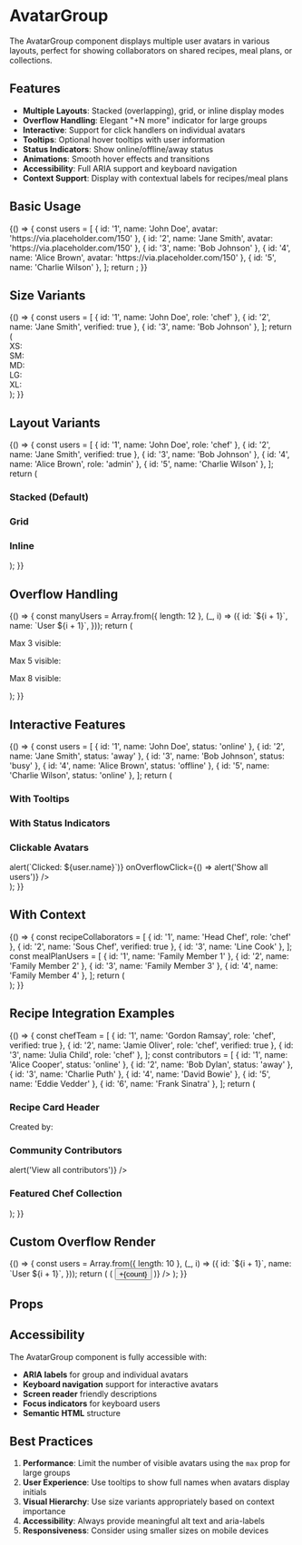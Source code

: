 
<Meta title="UI/AvatarGroup" component={AvatarGroup} />

# AvatarGroup

The AvatarGroup component displays multiple user avatars in various layouts, perfect for showing collaborators on shared recipes, meal plans, or collections.

## Features

- **Multiple Layouts**: Stacked (overlapping), grid, or inline display modes
- **Overflow Handling**: Elegant "+N more" indicator for large groups
- **Interactive**: Support for click handlers on individual avatars
- **Tooltips**: Optional hover tooltips with user information
- **Status Indicators**: Show online/offline/away status
- **Animations**: Smooth hover effects and transitions
- **Accessibility**: Full ARIA support and keyboard navigation
- **Context Support**: Display with contextual labels for recipes/meal plans

## Basic Usage

<Canvas>
  <Story name="Default">
    {() => {
      const users = [
        { id: '1', name: 'John Doe', avatar: 'https://via.placeholder.com/150' },
        { id: '2', name: 'Jane Smith', avatar: 'https://via.placeholder.com/150' },
        { id: '3', name: 'Bob Johnson' },
        { id: '4', name: 'Alice Brown', avatar: 'https://via.placeholder.com/150' },
        { id: '5', name: 'Charlie Wilson' },
      ];
      return <AvatarGroup users={users} />;
    }}
  </Story>
</Canvas>

## Size Variants

<Canvas>
  <Story name="Sizes">
    {() => {
      const users = [
        { id: '1', name: 'John Doe', role: 'chef' },
        { id: '2', name: 'Jane Smith', verified: true },
        { id: '3', name: 'Bob Johnson' },
      ];
      return (
        <div className="space-y-4">
          <div className="flex items-center gap-4">
            <span className="w-20 text-sm">XS:</span>
            <AvatarGroup users={users} size="xs" />
          </div>
          <div className="flex items-center gap-4">
            <span className="w-20 text-sm">SM:</span>
            <AvatarGroup users={users} size="sm" />
          </div>
          <div className="flex items-center gap-4">
            <span className="w-20 text-sm">MD:</span>
            <AvatarGroup users={users} size="md" />
          </div>
          <div className="flex items-center gap-4">
            <span className="w-20 text-sm">LG:</span>
            <AvatarGroup users={users} size="lg" />
          </div>
          <div className="flex items-center gap-4">
            <span className="w-20 text-sm">XL:</span>
            <AvatarGroup users={users} size="xl" />
          </div>
        </div>
      );
    }}
  </Story>
</Canvas>

## Layout Variants

<Canvas>
  <Story name="Layouts">
    {() => {
      const users = [
        { id: '1', name: 'John Doe', role: 'chef' },
        { id: '2', name: 'Jane Smith', verified: true },
        { id: '3', name: 'Bob Johnson' },
        { id: '4', name: 'Alice Brown', role: 'admin' },
        { id: '5', name: 'Charlie Wilson' },
      ];
      return (
        <div className="space-y-6">
          <div>
            <h3 className="mb-2 font-medium">Stacked (Default)</h3>
            <AvatarGroup users={users} layout="stacked" />
          </div>
          <div>
            <h3 className="mb-2 font-medium">Grid</h3>
            <AvatarGroup users={users} layout="grid" />
          </div>
          <div>
            <h3 className="mb-2 font-medium">Inline</h3>
            <AvatarGroup users={users} layout="inline" />
          </div>
        </div>
      );
    }}
  </Story>
</Canvas>

## Overflow Handling

<Canvas>
  <Story name="Overflow">
    {() => {
      const manyUsers = Array.from({ length: 12 }, (_, i) => ({
        id: `${i + 1}`,
        name: `User ${i + 1}`,
      }));
      return (
        <div className="space-y-4">
          <div>
            <p className="mb-2 text-sm text-gray-600">Max 3 visible:</p>
            <AvatarGroup users={manyUsers} max={3} />
          </div>
          <div>
            <p className="mb-2 text-sm text-gray-600">Max 5 visible:</p>
            <AvatarGroup users={manyUsers} max={5} />
          </div>
          <div>
            <p className="mb-2 text-sm text-gray-600">Max 8 visible:</p>
            <AvatarGroup users={manyUsers} max={8} />
          </div>
        </div>
      );
    }}
  </Story>
</Canvas>

## Interactive Features

<Canvas>
  <Story name="Interactive">
    {() => {
      const users = [
        { id: '1', name: 'John Doe', status: 'online' },
        { id: '2', name: 'Jane Smith', status: 'away' },
        { id: '3', name: 'Bob Johnson', status: 'busy' },
        { id: '4', name: 'Alice Brown', status: 'offline' },
        { id: '5', name: 'Charlie Wilson', status: 'online' },
      ];
      return (
        <div className="space-y-6">
          <div>
            <h3 className="mb-2 font-medium">With Tooltips</h3>
            <AvatarGroup users={users} showTooltip animated />
          </div>
          <div>
            <h3 className="mb-2 font-medium">With Status Indicators</h3>
            <AvatarGroup users={users} showStatus animated />
          </div>
          <div>
            <h3 className="mb-2 font-medium">Clickable Avatars</h3>
            <AvatarGroup
              users={users}
              animated
              onUserClick={(user) => alert(`Clicked: ${user.name}`)}
              onOverflowClick={() => alert('Show all users')}
            />
          </div>
        </div>
      );
    }}
  </Story>
</Canvas>

## With Context

<Canvas>
  <Story name="WithContext">
    {() => {
      const recipeCollaborators = [
        { id: '1', name: 'Head Chef', role: 'chef' },
        { id: '2', name: 'Sous Chef', verified: true },
        { id: '3', name: 'Line Cook' },
      ];
      const mealPlanUsers = [
        { id: '1', name: 'Family Member 1' },
        { id: '2', name: 'Family Member 2' },
        { id: '3', name: 'Family Member 3' },
        { id: '4', name: 'Family Member 4' },
      ];
      return (
        <div className="space-y-4">
          <AvatarGroupWithContext
            users={recipeCollaborators}
            context={{
              type: 'recipe',
              title: 'Grandma\'s Secret Recipe',
              isPublic: false,
            }}
          />
          <AvatarGroupWithContext
            users={mealPlanUsers}
            context={{
              type: 'meal-plan',
              title: 'Weekly Family Meals',
              isPublic: true,
            }}
            max={3}
          />
        </div>
      );
    }}
  </Story>
</Canvas>

## Recipe Integration Examples

<Canvas>
  <Story name="RecipeExamples">
    {() => {
      const chefTeam = [
        { id: '1', name: 'Gordon Ramsay', role: 'chef', verified: true },
        { id: '2', name: 'Jamie Oliver', role: 'chef', verified: true },
        { id: '3', name: 'Julia Child', role: 'chef' },
      ];
      const contributors = [
        { id: '1', name: 'Alice Cooper', status: 'online' },
        { id: '2', name: 'Bob Dylan', status: 'away' },
        { id: '3', name: 'Charlie Puth' },
        { id: '4', name: 'David Bowie' },
        { id: '5', name: 'Eddie Vedder' },
        { id: '6', name: 'Frank Sinatra' },
      ];
      return (
        <div className="space-y-6">
          <div className="rounded-lg border p-4">
            <h3 className="mb-3 font-semibold">Recipe Card Header</h3>
            <div className="flex items-center justify-between">
              <span className="text-sm text-gray-600">Created by:</span>
              <AvatarGroup users={chefTeam} size="sm" showTooltip animated />
            </div>
          </div>
          <div className="rounded-lg border p-4">
            <h3 className="mb-3 font-semibold">Community Contributors</h3>
            <AvatarGroup
              users={contributors}
              max={4}
              showStatus
              animated
              onOverflowClick={() => alert('View all contributors')}
            />
          </div>
          <div className="rounded-lg border bg-orange-50 p-4">
            <h3 className="mb-3 font-semibold">Featured Chef Collection</h3>
            <AvatarGroup
              users={chefTeam}
              size="lg"
              layout="inline"
              showTooltip
              animated
            />
          </div>
        </div>
      );
    }}
  </Story>
</Canvas>

## Custom Overflow Render

<Canvas>
  <Story name="CustomOverflow">
    {() => {
      const users = Array.from({ length: 10 }, (_, i) => ({
        id: `${i + 1}`,
        name: `User ${i + 1}`,
      }));
      return (
        <AvatarGroup
          users={users}
          max={3}
          renderOverflow={(count) => (
            <button className="flex h-10 w-10 items-center justify-center rounded-full bg-blue-500 text-sm font-medium text-white hover:bg-blue-600">
              +{count}
            </button>
          )}
        />
      );
    }}
  </Story>
</Canvas>

## Props

<ArgsTable of={AvatarGroup} />

## Accessibility

The AvatarGroup component is fully accessible with:

- **ARIA labels** for group and individual avatars
- **Keyboard navigation** support for interactive avatars
- **Screen reader** friendly descriptions
- **Focus indicators** for keyboard users
- **Semantic HTML** structure

## Best Practices

1. **Performance**: Limit the number of visible avatars using the `max` prop for large groups
2. **User Experience**: Use tooltips to show full names when avatars display initials
3. **Visual Hierarchy**: Use size variants appropriately based on context importance
4. **Accessibility**: Always provide meaningful alt text and aria-labels
5. **Responsiveness**: Consider using smaller sizes on mobile devices
